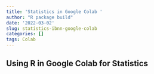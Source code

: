 ```yaml
---
title: 'Statistics in Google Colab '
author: "R package build"
date: '2022-03-02'
slug: statistics-ibnn-google-colab
categories: []
tags: Colab
---
```


## Using R in Google Colab for Statistics 
<script src="https://gist.github.com/nataliesouza/8d162fcef6fa7e4e0ecf20e4e931d1f6.js"></script>